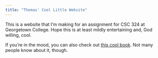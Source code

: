 ```yaml
---
title: "Thomas' Cool Little Website"
---
```


This is a website that I'm making for an assignment for CSC 324 at Georgetown College. Hope this is at least mildly entertaining and, God willing, cool.

If you're in the mood, you can also check out [this cool book](https://www.newadvent.org/fathers/1201.htm){target="_blank"}. Not many people know about it, though.
